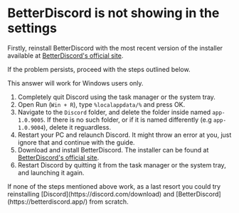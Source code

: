 
# BetterDiscord is not showing in the settings

Firstly, reinstall BetterDiscord with the most recent version of the installer available at [BetterDiscord's official site](https://betterdiscord.app/).

If the problem persists, proceed with the steps outlined below.

<Callout type="info" emoji="ℹ️">
    This answer will work for Windows users only.
</Callout>

1. Completely quit Discord using the task manager or the system tray.
2. Open Run (`Win + R`), type `%localappdata/%` and press OK.
3. Navigate to the `Discord` folder, and delete the folder inside named `app-1.0.9005`. If there is no such folder, or if it is named differently (e.g `app-1.0.9004`), delete it reguardless.
4. Restart your PC and relaunch Discord. It might throw an error at you, just ignore that and continue with the guide.
5. Download and install BetterDiscord. The installer can be found at [BetterDiscord's official site](https://betterdiscord.app/).
6. Restart Discord by quitting it from the task manager or the system tray, and launching it again.

<Callout type="warning" emoji="⚠️">
    If none of the steps mentioned above work, as a last resort you could try reinstalling [Discord](https://discord.com/download) and [BetterDiscord](https://betterdiscord.app/) from scratch.
</Callout>
